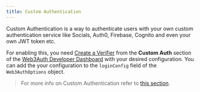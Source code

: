 ```yaml
---
title: Custom Authentication
---
```


Custom Authentication is a way to authenticate users with your own custom authentication service like Socials, Auth0, Firebase, Cognito and even your
own JWT token etc.

For enabling this, you need [Create a Verifier](/custom-authentication/verifiers) from the **Custom Auth** section of the
[Web3Auth Developer Dashboard](https://dashboard.web3auth.io) with your desired configuration. You can add the your configuration to the `loginConfig`
field of the `Web3AuthOptions` object.

> For more info on Custom Authentication refer to [this section](/docs/sdk/flutter/custom-authentication).
